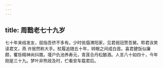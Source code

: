 ```yaml
---
---
---
```

title: 周戬老七十九岁
---







七十年来结发友，屈指吾侪不多有。少时佻傝渭阳家，见君弱冠赘吾舅。聆君诙笑读君文，燕 许居然称大手。杖履追随五十年，转眼之间成白首。喜君健饭似廉颇，矍铄精神尚抖擞。墐户仇池养寿元，青莲合丹松酿酒。人言八十如四十，今年刚是三十九。梦叶非熊政及时，伫看安车载君后。